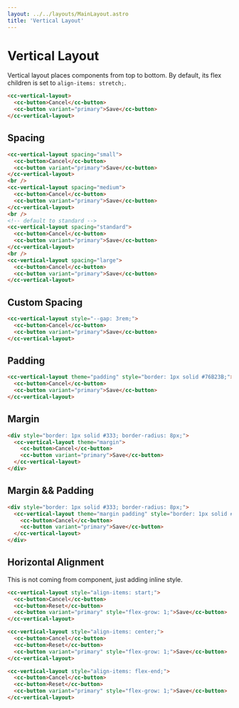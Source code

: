 ```yaml
---
layout: ../../layouts/MainLayout.astro
title: 'Vertical Layout'
---
```


# Vertical Layout

Vertical layout places components from top to bottom. By default, its flex children is set to `align-items: stretch;`.

<ComponentPreview
  client:load
  component='
    <cc-vertical-layout>
      <cc-button>Cancel</cc-button>
      <cc-button variant="primary">Save</cc-button>
    </cc-vertical-layout>
  '
  style="display: block;"
/>

```html
<cc-vertical-layout>
  <cc-button>Cancel</cc-button>
  <cc-button variant="primary">Save</cc-button>
</cc-vertical-layout>
```

## Spacing

<ComponentPreview
  client:load
  component='
    <p>Small</p>
    <cc-vertical-layout spacing="small">
      <cc-button>Cancel</cc-button>
      <cc-button variant="primary">Save</cc-button>
    </cc-vertical-layout>
    <br />
    <p>medium</p>
    <cc-vertical-layout spacing="medium">
      <cc-button>Cancel</cc-button>
      <cc-button variant="primary">Save</cc-button>
    </cc-vertical-layout>
    <br />
    <p>Defulat or Standard</p>
    <cc-vertical-layout>
      <cc-button>Cancel</cc-button>
      <cc-button variant="primary">Save</cc-button>
    </cc-vertical-layout>
    <br />
    <p>Large</p>
    <cc-vertical-layout spacing="large">
      <cc-button>Cancel</cc-button>
      <cc-button variant="primary">Save</cc-button>
    </cc-vertical-layout>
  '
  style="display: block;"
/>

```html
<cc-vertical-layout spacing="small">
  <cc-button>Cancel</cc-button>
  <cc-button variant="primary">Save</cc-button>
</cc-vertical-layout>
<br />
<cc-vertical-layout spacing="medium">
  <cc-button>Cancel</cc-button>
  <cc-button variant="primary">Save</cc-button>
</cc-vertical-layout>
<br />
<!-- default to standard -->
<cc-vertical-layout spacing="standard">
  <cc-button>Cancel</cc-button>
  <cc-button variant="primary">Save</cc-button>
</cc-vertical-layout>
<br />
<cc-vertical-layout spacing="large">
  <cc-button>Cancel</cc-button>
  <cc-button variant="primary">Save</cc-button>
</cc-vertical-layout>
```

## Custom Spacing

<ComponentPreview
  client:load
  component='
    <cc-vertical-layout style="--gap: 3rem;">
      <cc-button>Cancel</cc-button>
      <cc-button variant="primary">Save</cc-button>
    </cc-vertical-layout>
  '
  style="display: block;"
/>

```html
<cc-vertical-layout style="--gap: 3rem;">
  <cc-button>Cancel</cc-button>
  <cc-button variant="primary">Save</cc-button>
</cc-vertical-layout>
```

## Padding

<ComponentPreview
  client:load
  component='
    <cc-vertical-layout theme="padding" style="border: 1px solid #76B23B;">
      <cc-button>Cancel</cc-button>
      <cc-button variant="primary">Save</cc-button>
    </cc-vertical-layout>
  '
  style="display: block;"
/>

```html
<cc-vertical-layout theme="padding" style="border: 1px solid #76B23B;">
  <cc-button>Cancel</cc-button>
  <cc-button variant="primary">Save</cc-button>
</cc-vertical-layout>
```

## Margin

<ComponentPreview
  client:load
  component='
    <div style="border: 1px solid #333; border-radius: 8px;">
      <cc-vertical-layout theme="margin">
        <cc-button>Cancel</cc-button>
        <cc-button variant="primary">Save</cc-button>
      </cc-vertical-layout>
    </div>
  '
  style="display: block;"
/>

```html
<div style="border: 1px solid #333; border-radius: 8px;">
  <cc-vertical-layout theme="margin">
    <cc-button>Cancel</cc-button>
    <cc-button variant="primary">Save</cc-button>
  </cc-vertical-layout>
</div>
```

## Margin && Padding

<ComponentPreview
  client:load
  component='
    <div style="border: 1px solid #333; border-radius: 8px;">
      <cc-vertical-layout theme="margin padding" style="border: 1px solid #76B23B;">
        <cc-button>Cancel</cc-button>
        <cc-button variant="primary">Save</cc-button>
      </cc-vertical-layout>
    </div>
  '
  style="display: block;"
/>

```html
<div style="border: 1px solid #333; border-radius: 8px;">
  <cc-vertical-layout theme="margin padding" style="border: 1px solid #76B23B;">
    <cc-button>Cancel</cc-button>
    <cc-button variant="primary">Save</cc-button>
  </cc-vertical-layout>
</div>
```

## Horizontal Alignment

This is not coming from component, just adding inline style.

<ComponentPreview
  client:load
  component='
    <cc-vertical-layout style="align-items: flex-start;">
      <cc-button>Cancel</cc-button>
      <cc-button>Reset</cc-button>
      <cc-button variant="primary" style="flex-grow: 1;">Save</cc-button>
    </cc-vertical-layout>
  '
  style="display: block;"
/>

```html
<cc-vertical-layout style="align-items: start;">
  <cc-button>Cancel</cc-button>
  <cc-button>Reset</cc-button>
  <cc-button variant="primary" style="flex-grow: 1;">Save</cc-button>
</cc-vertical-layout>
```

<ComponentPreview
  client:load
  component='
    <cc-vertical-layout style="align-items: center;">
      <cc-button>Cancel</cc-button>
      <cc-button>Reset</cc-button>
      <cc-button variant="primary" style="flex-grow: 1;">Save</cc-button>
    </cc-vertical-layout>
  '
  style="display: block;"
/>

```html
<cc-vertical-layout style="align-items: center;">
  <cc-button>Cancel</cc-button>
  <cc-button>Reset</cc-button>
  <cc-button variant="primary" style="flex-grow: 1;">Save</cc-button>
</cc-vertical-layout>
```

<ComponentPreview
  client:load
  component='
    <cc-vertical-layout style="align-items: flex-end;">
      <cc-button>Cancel</cc-button>
      <cc-button>Reset</cc-button>
      <cc-button variant="primary" style="flex-grow: 1;">Save</cc-button>
    </cc-vertical-layout>
  '
  style="display: block;"
/>

```html
<cc-vertical-layout style="align-items: flex-end;">
  <cc-button>Cancel</cc-button>
  <cc-button>Reset</cc-button>
  <cc-button variant="primary" style="flex-grow: 1;">Save</cc-button>
</cc-vertical-layout>
```